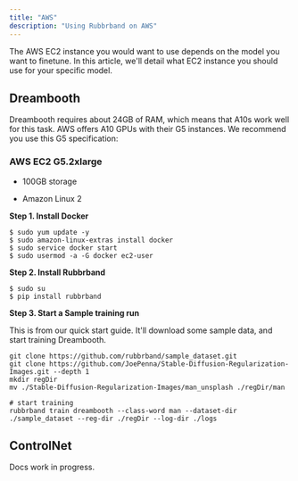 ```yaml
---
title: "AWS"
description: "Using Rubbrband on AWS"
---
```


The AWS EC2 instance you would want to use depends on the model you want to finetune. In this article, we'll detail what EC2 instance you should use for your specific model.


## Dreambooth

Dreambooth requires about 24GB of RAM, which means that A10s work well for this task. AWS offers A10 GPUs with their G5 instances. We recommend you use this G5 specification:

### AWS EC2 G5.2xlarge

* 100GB storage

* Amazon Linux 2

**Step 1\. Install Docker**

```
$ sudo yum update -y
$ sudo amazon-linux-extras install docker
$ sudo service docker start
$ sudo usermod -a -G docker ec2-user
```

**Step 2\. Install Rubbrband**

```
$ sudo su
$ pip install rubbrband
```

**Step 3\. Start a Sample training run**

This is from our quick start guide. It'll download some sample data, and start training Dreambooth.

```
git clone https://github.com/rubbrband/sample_dataset.git
git clone https://github.com/JoePenna/Stable-Diffusion-Regularization-Images.git --depth 1
mkdir regDir
mv ./Stable-Diffusion-Regularization-Images/man_unsplash ./regDir/man

# start training
rubbrband train dreambooth --class-word man --dataset-dir ./sample_dataset --reg-dir ./regDir --log-dir ./logs
```


## ControlNet

Docs work in progress.